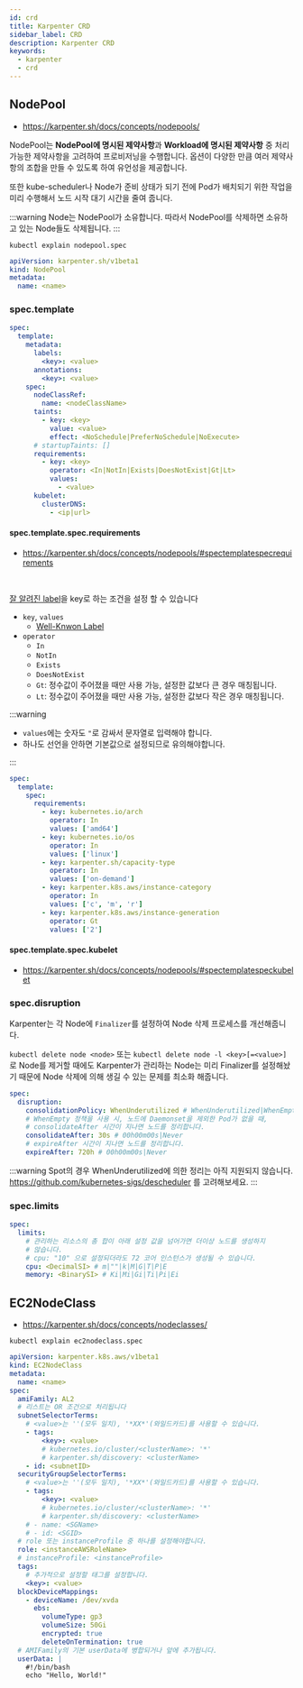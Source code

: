```yaml
---
id: crd
title: Karpenter CRD
sidebar_label: CRD
description: Karpenter CRD
keywords:
  - karpenter
  - crd
---
```


## NodePool

- https://karpenter.sh/docs/concepts/nodepools/

NodePool는 **NodePool에 명시된 제약사항**과 **Workload에 명시된 제약사항** 중 처리 가능한 제약사항을 고려하여 프로비저닝을 수행합니다. 옵션이 다양한 만큼 여러 제약사항의 조합을 만들 수 있도록 하여 유언성을 제공합니다.

또한 kube-scheduler나 Node가 준비 상태가 되기 전에 Pod가 배치되기 위한 작업을 미리 수행해서 노드 시작 대기 시간을 줄여 줍니다.

:::warning
Node는 NodePool가 소유합니다. 따라서 NodePool를 삭제하면 소유하고 있는 Node들도 삭제됩니다.
:::

```shell
kubectl explain nodepool.spec
```

```yaml
apiVersion: karpenter.sh/v1beta1
kind: NodePool
metadata:
  name: <name>
```

### spec.template

```yaml
spec:
  template:
    metadata:
      labels:
        <key>: <value>
      annotations:
        <key>: <value>
    spec:
      nodeClassRef:
        name: <nodeClassName>
      taints:
        - key: <key>
          value: <value>
          effect: <NoSchedule|PreferNoSchedule|NoExecute>
      # startupTaints: []
      requirements:
        - key: <key>
          operator: <In|NotIn|Exists|DoesNotExist|Gt|Lt>
          values:
            - <value>
      kubelet:
        clusterDNS:
          - <ip|url>
```

#### spec.template.spec.requirements

- https://karpenter.sh/docs/concepts/nodepools/#spectemplatespecrequirements

<br />

[잘 알려진 label](https://kubernetes.io/docs/reference/labels-annotations-taints/)을 key로 하는 조건을 설정 할 수 있습니다

- `key`, `values`
  - [Well-Knwon Label](/docs/mlops/mlops/provisioning/karpenter/scheduling#well-knwon-labels)
- `operator`
  - `In`
  - `NotIn`
  - `Exists`
  - `DoesNotExist`
  - `Gt`: 정수값이 주어졌을 때만 사용 가능, 설정한 값보다 큰 경우 매칭됩니다.
  - `Lt`: 정수값이 주어졌을 때만 사용 가능, 설정한 값보다 작은 경우 매칭됩니다.

:::warning

- `values`에는 숫자도 `"`로 감싸서 문자열로 입력해야 합니다.
- 하나도 선언을 안하면 기본값으로 설정되므로 유의해야합니다.

:::

```yaml title="default"
spec:
  template:
    spec:
      requirements:
        - key: kubernetes.io/arch
          operator: In
          values: ['amd64']
        - key: kubernetes.io/os
          operator: In
          values: ['linux']
        - key: karpenter.sh/capacity-type
          operator: In
          values: ['on-demand']
        - key: karpenter.k8s.aws/instance-category
          operator: In
          values: ['c', 'm', 'r']
        - key: karpenter.k8s.aws/instance-generation
          operator: Gt
          values: ['2']
```

#### spec.template.spec.kubelet

- https://karpenter.sh/docs/concepts/nodepools/#spectemplatespeckubelet

### spec.disruption

Karpenter는 각 Node에 `Finalizer`를 설정하여 Node 삭제 프로세스를 개선해줍니다.

`kubectl delete node <node>` 또는 `kubectl delete node -l <key>[=<value>]`로 Node를 제거할 때에도 Karpenter가 관리하는 Node는 미리 Finalizer를 설정해놨기 때문에 Node 삭제에 의해 생길 수 있는 문제를 최소화 해줍니다.

```yaml
spec:
  disruption:
    consolidationPolicy: WhenUnderutilized # WhenUnderutilized|WhenEmpty
    # WhenEmpty 정책을 사용 시, 노드에 Daemonset을 제외한 Pod가 없을 때,
    # consolidateAfter 시간이 지나면 노드를 정리합니다.
    consolidateAfter: 30s # 00h00m00s|Never
    # expireAfter 시간이 지나면 노드를 정리합니다.
    expireAfter: 720h # 00h00m00s|Never
```

:::warning
Spot의 경우 WhenUnderutilized에 의한 정리는 아직 지원되지 않습니다. https://github.com/kubernetes-sigs/descheduler 를 고려해보세요.
:::

### spec.limits

```yaml
spec:
  limits:
    # 관리하는 리소스의 총 합이 아래 설정 값을 넘어가면 더이상 노드를 생성하지
    # 않습니다.
    # cpu: "10" 으로 설정되더라도 72 코어 인스턴스가 생성될 수 있습니다.
    cpu: <DecimalSI> # m|""|k|M|G|T|P|E
    memory: <BinarySI> # Ki|Mi|Gi|Ti|Pi|Ei
```

## EC2NodeClass

- https://karpenter.sh/docs/concepts/nodeclasses/

```shell
kubectl explain ec2nodeclass.spec
```

```yaml
apiVersion: karpenter.k8s.aws/v1beta1
kind: EC2NodeClass
metadata:
  name: <name>
spec:
  amiFamily: AL2
  # 리스트는 OR 조건으로 처리됩니다
  subnetSelectorTerms:
    # <value>는 ''(모두 일치), '*XX*'(와일드카드)를 사용할 수 있습니다.
    - tags:
        <key>: <value>
        # kubernetes.io/cluster/<clusterName>: '*'
        # karpenter.sh/discovery: <clusterName>
    - id: <subnetID>
  securityGroupSelectorTerms:
    # <value>는 ''(모두 일치), '*XX*'(와일드카드)를 사용할 수 있습니다.
    - tags:
        <key>: <value>
        # kubernetes.io/cluster/<clusterName>: '*'
        # karpenter.sh/discovery: <clusterName>
    # - name: <SGName>
    # - id: <SGID>
  # role 또는 instanceProfile 중 하나를 설정해야합니다.
  role: <instanceAWSRoleName>
  # instanceProfile: <instanceProfile>
  tags:
    # 추가적으로 설정할 태그를 설정합니다.
    <key>: <value>
  blockDeviceMappings:
    - deviceName: /dev/xvda
      ebs:
        volumeType: gp3
        volumeSize: 50Gi
        encrypted: true
        deleteOnTermination: true
  # AMIFamily의 기본 userData에 병합되거나 앞에 추가됩니다.
  userData: |
    #!/bin/bash
    echo "Hello, World!"
```

